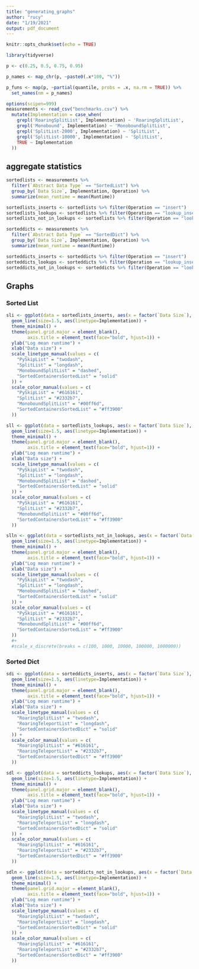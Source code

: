 ```yaml
---
title: "generating_graphs"
author: "rucy"
date: "1/19/2021"
output: pdf_document
---
```


```r
knitr::opts_chunk$set(echo = TRUE)
```

```r
library(tidyverse)

p <- c(0.25, 0.5, 0.75, 0.95)

p_names <- map_chr(p, ~paste0(.x*100, "%"))

p_funs <- map(p, ~partial(quantile, probs = .x, na.rm = TRUE)) %>% 
  set_names(nm = p_names)

options(scipen=999)
measurements <- read_csv("benchmarks.csv") %>%
  mutate(Implementation = case_when(
    grepl('RoaringSplitList', Implementation) ~ 'RoaringSplitList',
    grepl('Monobound', Implementation) ~ 'MonoboundSplitList',
    grepl('SplitList-2000', Implementation) ~ 'SplitList',
    grepl('SplitList-10000', Implementation) ~ 'SplitList',
    TRUE ~ Implementation
  ))

```

## aggregate statistics

```r

sortedlists <- measurements %>%
  filter(`Abstract Data Type` == "SortedList") %>%
  group_by(`Data Size`, Implementation, Operation) %>%
  summarize(mean_runtime = mean(Runtime))

sortedlists_inserts <- sortedlists %>% filter(Operation == "insert")
sortedlists_lookups <- sortedlists %>% filter(Operation == "lookup_inserted")
sortedlists_not_in_lookups <- sortedlists %>% filter(Operation == "lookup_not_inserted")

sorteddicts <- measurements %>%
  filter(`Abstract Data Type` == "SortedDict") %>%
  group_by(`Data Size`, Implementation, Operation) %>%
  summarize(mean_runtime = mean(Runtime))

sorteddicts_inserts <- sorteddicts %>% filter(Operation == "insert")
sorteddicts_lookups <- sorteddicts %>% filter(Operation == "lookup_inserted")
sorteddicts_not_in_lookups <- sorteddicts %>% filter(Operation == "lookup_not_inserted")


```

## Graphs

### Sorted List

```r

sli <- ggplot(data = sortedlists_inserts, aes(x = factor(`Data Size`), y = log(mean_runtime), colour = Implementation, group = Implementation)) +
  geom_line(size=1.5, aes(linetype=Implementation)) +
  theme_minimal() +
  theme(panel.grid.major = element_blank(),
        axis.title = element_text(face="bold", hjust=1)) +
  ylab("Log mean runtime") +
  xlab("Data size") +
  scale_linetype_manual(values = c(
    "PySkipList" = "twodash",
    "SplitList" = "longdash",
    "MonoboundSplitList" = "dashed",
    "SortedContainersSortedList" = "solid"
  )) +
  scale_color_manual(values = c(
    "PySkipList" = "#616161",
    "SplitList" = "#2332b7",
    "MonoboundSplitList" = "#00ff6d",
    "SortedContainersSortedList" = "#ff3900"
  ))

sll <- ggplot(data = sortedlists_lookups, aes(x = factor(`Data Size`), y = log(mean_runtime), colour = Implementation, group = Implementation)) +
  geom_line(size=1.5, aes(linetype=Implementation)) +
  theme_minimal() +
  theme(panel.grid.major = element_blank(),
        axis.title = element_text(face="bold", hjust=1)) +
  ylab("Log mean runtime") +
  xlab("Data size") +
  scale_linetype_manual(values = c(
    "PySkipList" = "twodash",
    "SplitList" = "longdash",
    "MonoboundSplitList" = "dashed",
    "SortedContainersSortedList" = "solid"
  )) +
  scale_color_manual(values = c(
    "PySkipList" = "#616161",
    "SplitList" = "#2332b7",
    "MonoboundSplitList" = "#00ff6d",
    "SortedContainersSortedList" = "#ff3900"
  ))

slln <- ggplot(data = sortedlists_not_in_lookups, aes(x = factor(`Data Size`), y = log(mean_runtime), colour = Implementation, group = Implementation)) +
  geom_line(size=1.5, aes(linetype=Implementation)) +
  theme_minimal() +
  theme(panel.grid.major = element_blank(),
        axis.title = element_text(face="bold", hjust=1)) +
  ylab("Log mean runtime") +
  xlab("Data size") +
  scale_linetype_manual(values = c(
    "PySkipList" = "twodash",
    "SplitList" = "longdash",
    "MonoboundSplitList" = "dashed",
    "SortedContainersSortedList" = "solid"
  )) +
  scale_color_manual(values = c(
    "PySkipList" = "#616161",
    "SplitList" = "#2332b7",
    "MonoboundSplitList" = "#00ff6d",
    "SortedContainersSortedList" = "#ff3900"
  ))
  #+
  #scale_x_discrete(breaks = c(100, 1000, 10000, 100000, 1000000))

```

### Sorted Dict

```r

sdi <- ggplot(data = sorteddicts_inserts, aes(x = factor(`Data Size`), y = log(mean_runtime), colour = Implementation, group = Implementation)) +
  geom_line(size=1.5, aes(linetype=Implementation)) +
  theme_minimal() +
  theme(panel.grid.major = element_blank(),
        axis.title = element_text(face="bold", hjust=1)) +
  ylab("Log mean runtime") +
  xlab("Data size") +
  scale_linetype_manual(values = c(
    "RoaringSplitList" = "twodash",
    "RoaringTeleportList" = "longdash",
    "SortedContainersSortedDict" = "solid"
  )) +
  scale_color_manual(values = c(
    "RoaringSplitList" = "#616161",
    "RoaringTeleportList" = "#2332b7",
    "SortedContainersSortedDict" = "#ff3900"
  ))

sdl <- ggplot(data = sorteddicts_lookups, aes(x = factor(`Data Size`), y = log(mean_runtime), colour = Implementation, group = Implementation)) +
  geom_line(size=1.5, aes(linetype=Implementation)) +
  theme_minimal() +
  theme(panel.grid.major = element_blank(),
        axis.title = element_text(face="bold", hjust=1)) +
  ylab("Log mean runtime") +
  xlab("Data size") +
  scale_linetype_manual(values = c(
    "RoaringSplitList" = "twodash",
    "RoaringTeleportList" = "longdash",
    "SortedContainersSortedDict" = "solid"
  )) +
  scale_color_manual(values = c(
    "RoaringSplitList" = "#616161",
    "RoaringTeleportList" = "#2332b7",
    "SortedContainersSortedDict" = "#ff3900"
  ))

sdln <- ggplot(data = sorteddicts_not_in_lookups, aes(x = factor(`Data Size`), y = log(mean_runtime), colour = Implementation, group = Implementation)) +
  geom_line(size=1.5, aes(linetype=Implementation)) +
  theme_minimal() +
  theme(panel.grid.major = element_blank(),
        axis.title = element_text(face="bold", hjust=1)) +
  ylab("Log mean runtime") +
  xlab("Data size") +
  scale_linetype_manual(values = c(
    "RoaringSplitList" = "twodash",
    "RoaringTeleportList" = "longdash",
    "SortedContainersSortedDict" = "solid"
  )) +
  scale_color_manual(values = c(
    "RoaringSplitList" = "#616161",
    "RoaringTeleportList" = "#2332b7",
    "SortedContainersSortedDict" = "#ff3900"
  ))


```
